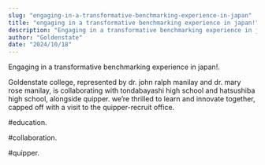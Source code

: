 ```yaml
---
slug: "engaging-in-a-transformative-benchmarking-experience-in-japan"
title: "engaging in a transformative benchmarking experience in japan!"
description: "Engaging in a transformative benchmarking experience in japan!."
author: "Goldenstate"
date: "2024/10/18"
---
```


Engaging in a transformative benchmarking experience in japan!.

Goldenstate college, represented by dr. john ralph manilay and dr. mary rose manilay, is collaborating with tondabayashi high school and hatsushiba high school, alongside quipper. we’re thrilled to learn and innovate together, capped off with a visit to the quipper-recruit office.

#education.

#collaboration.

#quipper.